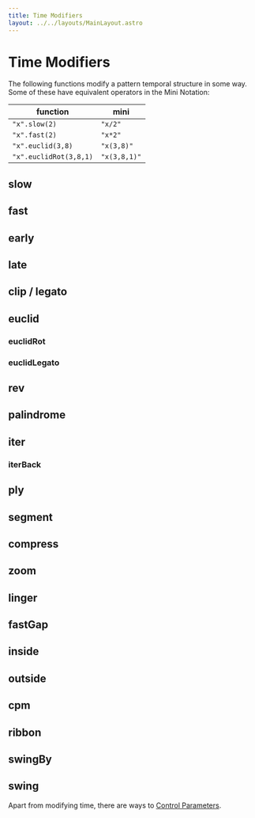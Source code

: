 ```yaml
---
title: Time Modifiers
layout: ../../layouts/MainLayout.astro
---
```



# Time Modifiers

The following functions modify a pattern temporal structure in some way.
Some of these have equivalent operators in the Mini Notation:

| function               | mini         |
| ---------------------- | ------------ |
| `"x".slow(2)`          | `"x/2"`      |
| `"x".fast(2)`          | `"x*2"`      |
| `"x".euclid(3,8)`      | `"x(3,8)"`   |
| `"x".euclidRot(3,8,1)` | `"x(3,8,1)"` |

## slow

<JsDoc client:idle name="Pattern.slow" h={0} />

## fast

<JsDoc client:idle name="Pattern.fast" h={0} />

## early

<JsDoc client:idle name="Pattern.early" h={0} />

## late

<JsDoc client:idle name="Pattern.late" h={0} />

## clip / legato

<JsDoc client:idle name="clip" h={0} />

## euclid

<JsDoc client:idle name="Pattern.euclid" h={0} />

### euclidRot

<JsDoc client:idle name="Pattern.euclidRot" h={0} />

### euclidLegato

<JsDoc client:idle name="Pattern.euclidLegato" h={0} />

## rev

<JsDoc client:idle name="Pattern.rev" h={0} />

## palindrome

<JsDoc client:idle name="palindrome" h={0} />

## iter

<JsDoc client:idle name="Pattern.iter" h={0} />

### iterBack

<JsDoc client:idle name="Pattern.iterBack" h={0} />

## ply

<JsDoc client:idle name="ply" h={0} />

## segment

<JsDoc client:idle name="segment" h={0} />

## compress

<JsDoc client:idle name="compress" h={0} />

## zoom

<JsDoc client:idle name="zoom" h={0} />

## linger

<JsDoc client:idle name="linger" h={0} />

## fastGap

<JsDoc client:idle name="fastGap" h={0} />

## inside

<JsDoc client:idle name="inside" h={0} />

## outside

<JsDoc client:idle name="outside" h={0} />

## cpm

<JsDoc client:idle name="cpm" h={0} />

## ribbon

<JsDoc client:idle name="ribbon" h={0} />

## swingBy

<JsDoc client:idle name="swingBy" h={0} />

## swing

<JsDoc client:idle name="swing" h={0} />

Apart from modifying time, there are ways to [Control Parameters](/functions/value-modifiers/).
